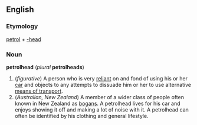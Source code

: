 ==English==
===Etymology===
[[petrol]] + [[-head]]

===Noun===
'''petrolhead''' (''plural'' '''petrolheads''')

#(''figurative'') A person who is very [[reliant]] on and fond of using his or her [[car]] and objects to any attempts to dissuade him or her to use alternative [[means of transport]].
#(''Australian, New Zealand'') A member of a wider class of people often known in New Zealand as [[bogan]]s. A petrolhead lives for his car and enjoys showing it off and making a lot of noise with it. A petrolhead can often be identified by his clothing and general lifestyle.